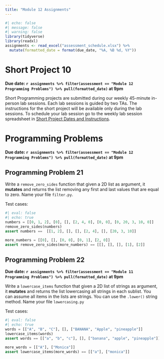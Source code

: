 ```yaml
---
title: "Module 12 Assignments"
---
```



```r
#| echo: false
#| message: false
#| warning: false
library(tidyverse)
library(readxl)
assignments <- read_excel("assessment_schedule.xlsx") %>% 
  mutate(formatted_date = format(due_date, "%A, %B %d, %Y"))
```

# Short Project 10

**Due date: `r assignments %>% filter(assessment == "Module 12 Programming Problems") %>% pull(formatted_date)` at 9pm**

Short Programming projects are submitted during our weekly 45-minute in-person lab sessions. Each lab sessions is guided by two TAs. The instructions for the short project will be available only during the lab sessions. To schedule your lab session go to the weekly lab session spreadsheet in [Short Project Dates and Instructions](short-projects.html).

# Programming Problems

**Due date: `r assignments %>% filter(assessment == "Module 12 Programming Problems") %>% pull(formatted_date)` at 9pm**

## Programming Problem 21


Write a `remove_zero_sides` function that given a 2D list as argument, it **mutates** and returns the list removing any first and last values that are equal to zero. Name your file `filter.py`.

Test cases:
```python
#| eval: false
#| echo: true
numbers = [[0, 1, 2], [0], [], [2, 4, 0], [0, 0], [0, 20, 3, 10, 0]]
remove_zero_sides(numbers)
assert numbers ==  [[1, 2], [], [], [2, 4], [], [20, 3, 10]]

more_numbers = [[0], [], [0, 0], [0, 1], [2, 0]]
assert remove_zero_sides(more_numbers) == [[], [], [], [1], [2]]
```


## Programming Problem 22

**Due date: `r assignments %>% filter(assessment == "Module 11 Programming Problems") %>% pull(formatted_date)` at 9pm**

Write a `lowercase_items` function that given a 2D list of strings as argument, it **mutates** and returns the list lowercasing all strings in each sublist. You can assume all items in the lists are strings. You can use the `.lower()` string method. Name your file `lowercasing.py`

Test cases:
```python
#| eval: false
#| echo: true
words = [["A", "B", "C"], [], ["BANANA", "Apple", "pineapple"]]
lowercase_items(words)
assert words == [["a", "b", "c"], [], ["banana", "apple", "pineapple"]]

more_words = [["A"], ["Monica"]]
assert lowercase_items(more_words) == [["a"], ["monica"]]
```
